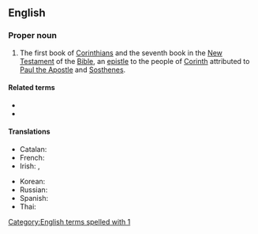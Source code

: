 {{book of the Bible|First Epistle to the Corinthians}}
==English==

===Proper noun===
{{en-proper noun}}

# {{lb|en|biblical}} The first book of [[Corinthians]] and the seventh book in the [[New Testament]] of the [[Bible]], an [[epistle]] to the people of [[w:Corinth|Corinth]] attributed to [[w:Paul the Apostle|Paul the Apostle]] and [[w:Sosthenes|Sosthenes]].
#: {{syn|en|1 Cor.|q1=abbreviation}}

====Related terms====
* {{l|en|Corinthians}}
* {{l|en|2 Corinthians}}

====Translations====
{{trans-top|book of the New Testament}}
* Catalan: {{t|ca|1 Corintis}}
* French: {{t|fr|1 Corinthiens}}
* Irish: {{t|ga|Céad Litir Naomh Pól chuig na Corantaigh|f}}, {{t|ga|1 Corantaigh|m-p}}
{{trans-mid}}
* Korean: {{t|ko|고린도전서|tr=gorindo jeonseo}} {{qualifier|Protestant}}
* Russian: {{t|ru|Пе́рвое посла́ние к Кори́нфянам|n}}
* Spanish: {{t|es|1 Corintios|m-p}}
* Thai: {{t|th|๑ โครินธ์}}
{{trans-bottom}}

[[Category:English terms spelled with 1]]